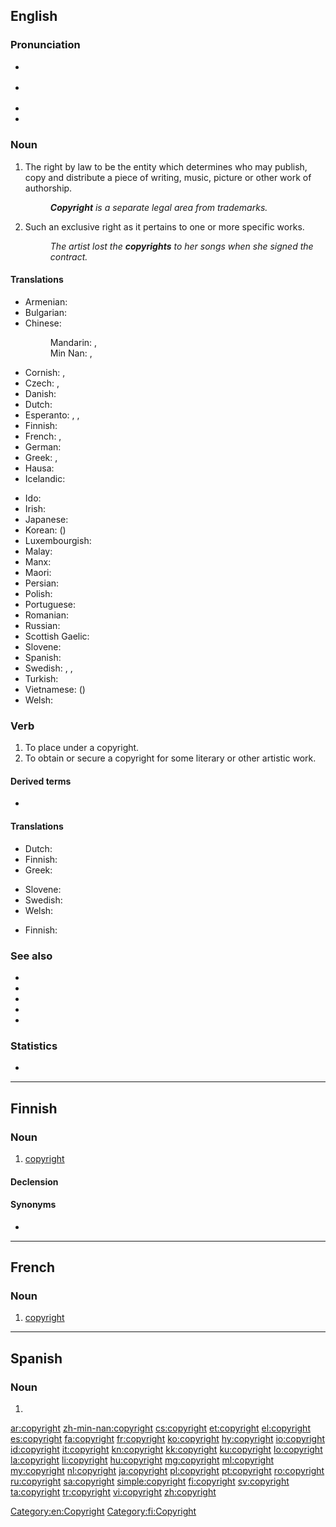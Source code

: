 {{selfref|For Wiktionary's copyrights, see [[Wiktionary:Copyrights]]}}
==English==
{{wikipedia}}

===Pronunciation===
* {{a|GenAm}} {{IPA|/ˈkɑpiˌɹaɪt/|lang=en}}
* {{a|RP}} {{IPA|/ˈkɒpiˌɹaɪt/|lang=en}}
* {{audio|en-us-copyright.ogg|Audio (US)|lang=en}}
* {{hyphenation|copy|right|lang=en}}

===Noun===
{{en-noun|-|s}}

# {{label|en|uncountable}} The right by law to be the entity which determines who may publish, copy and distribute a piece of writing, music, picture or other work of authorship.
#: '''''Copyright''' is a separate legal area from trademarks.''
# {{label|en|countable}} Such an exclusive right as it pertains to one or more specific works.
#: ''The artist lost the '''copyrights''' to her songs when she signed the contract.''

====Translations====
{{trans-top|right to publish}}
* Armenian: {{t|hy|հեղինակային իրավունք}}
* Bulgarian: {{t|bg|авторско право|n|tr=ávtorsko právo}}
* Chinese:
*: Mandarin: {{t|cmn|版權|sc=Hani}}, {{t+|cmn|版权|tr=bǎnquán|sc=Hani}}
*: Min Nan: {{t+|nan|版權|sc=Hans}}, {{t|nan|版权|tr=pán-kôan|sc=Hans}}
* Cornish: {{t|kw|gwir-brintya|m}}, {{t|kw|gwirbryntyans|m}}
* Czech: {{t|cs|autorské právo|n}}, {{t+|cs|copyright|m}}
* Danish: {{t|da|ophavsret|c}}
* Dutch: {{t+|nl|auteursrecht|n}}
* Esperanto: {{t|eo|aŭtora rajto}}, {{t|eo|aŭtororajto}}, {{t|eo|kopirajto}}
* Finnish: {{t+|fi|tekijänoikeus}}
* French: {{qualifier|right always owned by the author}} {{t+|fr|droit d'auteur|m}}, {{qualifier|right attached to the work}} {{t+|fr|copyright|m}}
* German: {{t+|de|Urheberrecht|n}}
* Greek: {{t|el|[[δικαίωμα|δικαιώματα]] [[δημιουργός|δημιουργού]]|n-p}}, {{t|el|[[πνευματικός|πνευματικά]] [[δικαίωμα|δικαιώματα]]|n-p}}
* Hausa: {{t+|ha|hakkin-mallaka}}
* Icelandic: {{t|is|höfundarréttur}}
{{trans-mid}}
* Ido: {{t|io|autoryuro}}
* Irish: {{t|ga|cóipcheart|m}}
* Japanese: {{t|ja|著作権|tr=ちょさくけん, chosakuken|sc=Jpan}}
* Korean: {{t+|ko|저작권|sc=Kore}} ({{t+|ko|著作權|sc=Kore}})
* Luxembourgish: {{t|lb|Auteursrecht|n}}
* Malay: {{t|ms|hak cipta}}
* Manx: {{t|gv|coip-chiart|m}}
* Maori: {{t|mi|manatā}}
* Persian: {{t+|fa|کپی رایت|tr=kopi-rāyt|sc=fa-Arab}}
* Polish: {{t|pl|prawo autorskie|n}}
* Portuguese: {{t|pt|direitos autorais|m-p}}
* Romanian: {{t|ro|drept de autor|n}}
* Russian: {{t+|ru|а́вторское пра́во|n}}
* Scottish Gaelic: {{t|gd|dlighe-sgrìobhaidh|f}}
* Slovene: {{t|sl|avtorske pravice|f-p}}
* Spanish: {{t|es|derechos de autor|m-p}}
* Swedish: {{t+|sv|copyright|c}}, {{t+|sv|upphovsrätt|c}}, {{t|sv|upphovsrättsskydd|n}}
* Turkish: {{t+|tr|telif hakkı}}
* Vietnamese: {{t+|vi|bản quyền}} ({{t|vi|版權}})
* Welsh: {{t|cy|hawlfraint|f}}
{{trans-bottom}}

===Verb===
{{en-verb}}

# To place under a copyright.
# To obtain or secure a copyright for some literary or other artistic work.

====Derived terms====
* {{l|en|copyrightable}}

====Translations====
{{trans-top|place under a copyright}}
* Dutch: {{t|nl|onder auteursrecht plaatsen}}
* Finnish: {{t|fi|suojata tekijänoikeudella}}
* Greek: {{t+|el|κατοχυρώνω}}
{{trans-mid}}
* Slovene: {{t|sl|avtorsko zaščititi}}
* Swedish: {{t|sv|upphovsrättsskydda}}
* Welsh: {{t|cy|hawlfreintio}}
{{trans-bottom}}

{{trans-top|obtain a copyright}}
* Finnish: {{t|fi|suojata tekijänoikeudella}}
{{trans-mid}}
{{trans-bottom}}

===See also===
* {{l|en|copyfight}}
* {{l|en|copyleft}}
* {{l|en|copyright infringement}}
* {{l|en|exclusive right}}
* {{l|en|copywrong}}

===Statistics===
* {{rank|remember|fair|blood|526|copyright|4|late|bed}}

[[Category:en:Copyright]]

----

==Finnish==

===Noun===
{{fi-noun}}

# [[#English|copyright]]

====Declension====
{{fi-decl-risti|copyright|||a|i=0}}

====Synonyms====
* {{l|fi|tekijänoikeus}}

[[Category:fi:Copyright]]

----

==French==

===Noun===
{{fr-noun|m}}

# [[#English|copyright]]
----
==Spanish==

===Noun===
{{es-noun|m}}

# {{l|en|copyright}}

[[ar:copyright]]
[[zh-min-nan:copyright]]
[[cs:copyright]]
[[et:copyright]]
[[el:copyright]]
[[es:copyright]]
[[fa:copyright]]
[[fr:copyright]]
[[ko:copyright]]
[[hy:copyright]]
[[io:copyright]]
[[id:copyright]]
[[it:copyright]]
[[kn:copyright]]
[[kk:copyright]]
[[ku:copyright]]
[[lo:copyright]]
[[la:copyright]]
[[li:copyright]]
[[hu:copyright]]
[[mg:copyright]]
[[ml:copyright]]
[[my:copyright]]
[[nl:copyright]]
[[ja:copyright]]
[[pl:copyright]]
[[pt:copyright]]
[[ro:copyright]]
[[ru:copyright]]
[[sa:copyright]]
[[simple:copyright]]
[[fi:copyright]]
[[sv:copyright]]
[[ta:copyright]]
[[tr:copyright]]
[[vi:copyright]]
[[zh:copyright]]